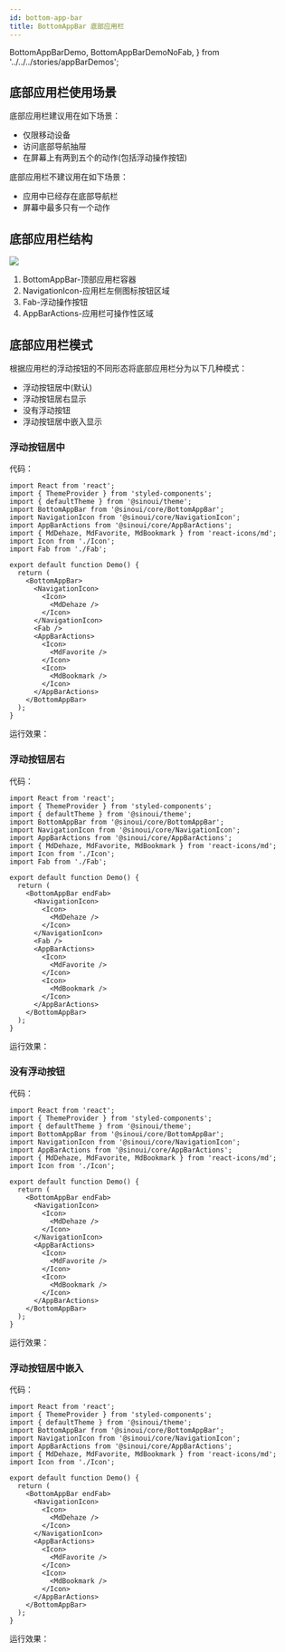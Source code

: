 ```yaml
---
id: bottom-app-bar
title: BottomAppBar 底部应用栏
---
```


  BottomAppBarDemo,
  BottomAppBarDemoNoFab,
} from '../../../stories/appBarDemos';

## 底部应用栏使用场景

底部应用栏建议用在如下场景：

- 仅限移动设备
- 访问底部导航抽屉
- 在屏幕上有两到五个的动作(包括浮动操作按钮)

底部应用栏不建议用在如下场景：

- 应用中已经存在底部导航栏
- 屏幕中最多只有一个动作

## 底部应用栏结构

![](https://user-images.githubusercontent.com/20694684/75869481-95121a00-5e44-11ea-861b-404f078ab9d0.jpg)

1. BottomAppBar-顶部应用栏容器
2. NavigationIcon-应用栏左侧图标按钮区域
3. Fab-浮动操作按钮
4. AppBarActions-应用栏可操作性区域

## 底部应用栏模式

根据应用栏的浮动按钮的不同形态将底部应用栏分为以下几种模式：

- 浮动按钮居中(默认)
- 浮动按钮居右显示
- 没有浮动按钮
- 浮动按钮居中嵌入显示

### 浮动按钮居中

代码：

```tsx
import React from 'react';
import { ThemeProvider } from 'styled-components';
import { defaultTheme } from '@sinoui/theme';
import BottomAppBar from '@sinoui/core/BottomAppBar';
import NavigationIcon from '@sinoui/core/NavigationIcon';
import AppBarActions from '@sinoui/core/AppBarActions';
import { MdDehaze, MdFavorite, MdBookmark } from 'react-icons/md';
import Icon from './Icon';
import Fab from './Fab';

export default function Demo() {
  return (
    <BottomAppBar>
      <NavigationIcon>
        <Icon>
          <MdDehaze />
        </Icon>
      </NavigationIcon>
      <Fab />
      <AppBarActions>
        <Icon>
          <MdFavorite />
        </Icon>
        <Icon>
          <MdBookmark />
        </Icon>
      </AppBarActions>
    </BottomAppBar>
  );
}
```

运行效果：

<CardStoryLayout height={200}>
  <BottomAppBarDemo style={{ position: 'relative', alignSelf: 'flex-end' }} />
</CardStoryLayout>

### 浮动按钮居右

代码：

```tsx
import React from 'react';
import { ThemeProvider } from 'styled-components';
import { defaultTheme } from '@sinoui/theme';
import BottomAppBar from '@sinoui/core/BottomAppBar';
import NavigationIcon from '@sinoui/core/NavigationIcon';
import AppBarActions from '@sinoui/core/AppBarActions';
import { MdDehaze, MdFavorite, MdBookmark } from 'react-icons/md';
import Icon from './Icon';
import Fab from './Fab';

export default function Demo() {
  return (
    <BottomAppBar endFab>
      <NavigationIcon>
        <Icon>
          <MdDehaze />
        </Icon>
      </NavigationIcon>
      <Fab />
      <AppBarActions>
        <Icon>
          <MdFavorite />
        </Icon>
        <Icon>
          <MdBookmark />
        </Icon>
      </AppBarActions>
    </BottomAppBar>
  );
}
```

运行效果：

<CardStoryLayout height={200}>
  <BottomAppBarDemo
    endFab
    style={{ position: 'relative', alignSelf: 'flex-end' }}
  />
</CardStoryLayout>

### 没有浮动按钮

代码：

```tsx
import React from 'react';
import { ThemeProvider } from 'styled-components';
import { defaultTheme } from '@sinoui/theme';
import BottomAppBar from '@sinoui/core/BottomAppBar';
import NavigationIcon from '@sinoui/core/NavigationIcon';
import AppBarActions from '@sinoui/core/AppBarActions';
import { MdDehaze, MdFavorite, MdBookmark } from 'react-icons/md';
import Icon from './Icon';

export default function Demo() {
  return (
    <BottomAppBar endFab>
      <NavigationIcon>
        <Icon>
          <MdDehaze />
        </Icon>
      </NavigationIcon>
      <AppBarActions>
        <Icon>
          <MdFavorite />
        </Icon>
        <Icon>
          <MdBookmark />
        </Icon>
      </AppBarActions>
    </BottomAppBar>
  );
}
```

运行效果：

<CardStoryLayout height={200}>
  <BottomAppBarDemoNoFab
    style={{ position: 'relative', alignSelf: 'flex-end' }}
  />
</CardStoryLayout>

### 浮动按钮居中嵌入

代码：

```tsx
import React from 'react';
import { ThemeProvider } from 'styled-components';
import { defaultTheme } from '@sinoui/theme';
import BottomAppBar from '@sinoui/core/BottomAppBar';
import NavigationIcon from '@sinoui/core/NavigationIcon';
import AppBarActions from '@sinoui/core/AppBarActions';
import { MdDehaze, MdFavorite, MdBookmark } from 'react-icons/md';
import Icon from './Icon';

export default function Demo() {
  return (
    <BottomAppBar endFab>
      <NavigationIcon>
        <Icon>
          <MdDehaze />
        </Icon>
      </NavigationIcon>
      <AppBarActions>
        <Icon>
          <MdFavorite />
        </Icon>
        <Icon>
          <MdBookmark />
        </Icon>
      </AppBarActions>
    </BottomAppBar>
  );
}
```

运行效果：

<CardStoryLayout height={200}>
  <BottomAppBarDemo
    insertFab
    style={{ position: 'relative', alignSelf: 'flex-end' }}
  />
</CardStoryLayout>
